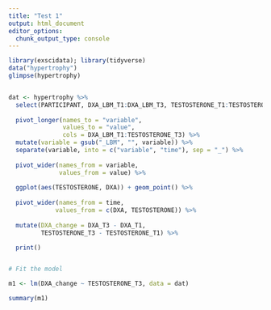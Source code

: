 ```yaml
---
title: "Test 1"
output: html_document
editor_options: 
  chunk_output_type: console
---
```


```r

library(exscidata); library(tidyverse)
data("hypertrophy")
glimpse(hypertrophy)


dat <- hypertrophy %>%
  select(PARTICIPANT, DXA_LBM_T1:DXA_LBM_T3, TESTOSTERONE_T1:TESTOSTERONE_T3) %>%
  
  pivot_longer(names_to = "variable",
               values_to = "value",
               cols = DXA_LBM_T1:TESTOSTERONE_T3) %>%
  mutate(variable = gsub("_LBM", "", variable)) %>%
  separate(variable, into = c("variable", "time"), sep = "_") %>%
  
  pivot_wider(names_from = variable, 
              values_from = value) %>%
  
  ggplot(aes(TESTOSTERONE, DXA)) + geom_point() %>%
  
  pivot_wider(names_from = time,
             values_from = c(DXA, TESTOSTERONE)) %>%
  
  mutate(DXA_change = DXA_T3 - DXA_T1,
         TESTOSTERONE_T3 - TESTOSTERONE_T1) %>%

  print()


# Fit the model

m1 <- lm(DXA_change ~ TESTOSTERONE_T3, data = dat)

summary(m1) 


```

